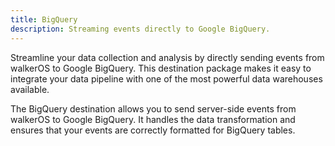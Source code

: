 ```yaml
---
title: BigQuery
description: Streaming events directly to Google BigQuery.
---
```



<PackageLink
  github="packages/destinations/node/bigquery"
  npm="@elbwalker/destination-node-bigquery"
/>

Streamline your data collection and analysis by directly sending events from
walkerOS to Google BigQuery. This destination package makes it easy to integrate
your data pipeline with one of the most powerful data warehouses available.

The BigQuery destination allows you to send server-side events from walkerOS to
Google BigQuery. It handles the data transformation and ensures that your events
are correctly formatted for BigQuery tables.
